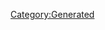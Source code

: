 {{Database/Costume/CostumeInfo
 |ID=235
 |DivaId=1
 |PrismCostumeId=25
 |Enabled=2
 |SkillId=25
 |EODICFLJAKO=False
 |AGBPBDODKBK=1
 |HMCOGDICFNB=1
 |LevelMax=4
 |HGBJODBCJDA=4
 |EGLDFPILJLG=1
 |GLEEPAFMPLO=False
 |IIELLEPEEFH=4360
}}
[[Category:Generated]]
